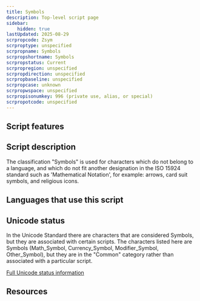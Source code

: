 ```yaml
---
title: Symbols
description: Top-level script page
sidebar:
    hidden: true
lastUpdated: 2025-08-29
scrpropcode: Zsym
scrproptype: unspecified
scrpropname: Symbols
scrpropshortname: Symbols
scrpropstatus: Current
scrpropregion: unspecified
scrpropdirection: unspecified
scrpropbaseline: unspecified
scrpropcase: unknown
scrpropwspace: unspecified
scrpropisonumkey: 996 (private use, alias, or special)
scrpropotcode: unspecified
---
```



## Script features

<ScriptInfo />

## Script description

The classification "Symbols" is used for characters which do not belong to a language, and which do not fit another designation in the ISO 15924 standard such as 'Mathematical Notation', for example: arrows, card suit symbols, and religious icons.

## Languages that use this script

<WsList script='Zsym' wsMax='5' />

## Unicode status

In the Unicode Standard there are characters that are considered Symbols, but they are associated with certain scripts. The characters listed here are Symbols (Math_Symbol, Currency_Symbol, Modifier_Symbol, Other_Symbol), but they are in the "Common" category rather than associated with a particular script.


[Full Unicode status information](/scrlang/unicode/zsym-unicode)

## Resources

<ScriptResources detailSummary='seemore' />

